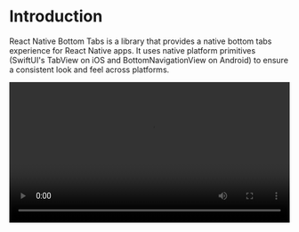 # Introduction

React Native Bottom Tabs is a library that provides a native bottom tabs experience for React Native apps. It uses native platform primitives (SwiftUI's TabView on iOS and BottomNavigationView on Android) to ensure a consistent look and feel across platforms.

<video controls width="100%" src='https://github.com/user-attachments/assets/fbdd9ce2-f4b9-4d0c-bd91-2e62bb422d69' />

## Supported Platforms
- iOS
- Android
- visionOS
- macOS (coming soon)
- tvOS (coming soon)
